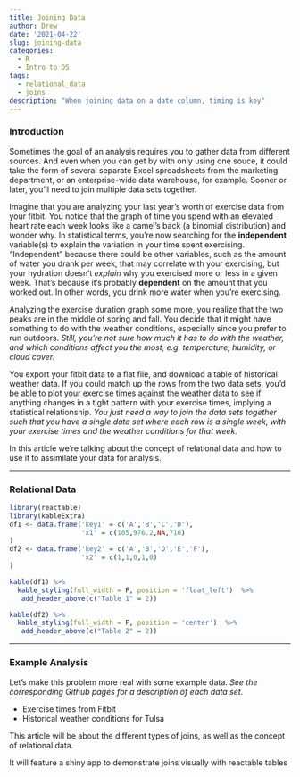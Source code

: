 ```yaml
---
title: Joining Data
author: Drew
date: '2021-04-22'
slug: joining-data
categories:
  - R
  - Intro_to_DS
tags:
  - relational_data
  - joins
description: "When joining data on a date column, timing is key"
---
```


### Introduction
Sometimes the goal of an analysis requires you to gather data from different sources. And even when you can get by with only using one souce, it could take the form of several separate Excel spreadsheets from the marketing department, or an enterprise-wide data warehouse, for example. Sooner or later, you'll need to join multiple data sets together. 

Imagine that you are analyzing your last year's worth of exercise data from your fitbit. You notice that the graph of time you spend with an elevated heart rate each week looks like a camel's back (a binomial distribution) and wonder why. In statistical terms, you're now searching for the **independent** variable(s) to explain the variation in your time spent exercising. "Independent" because there could be other variables, such as the amount of water you drank per week, that may correlate with your exercising, but your hydration doesn't *explain* why you exercised more or less in a given week. That's because it's probably **dependent** on the amount that you worked out. In other words, you drink more water when you're exercising. 

Analyzing the exercise duration graph some more, you realize that the two peaks are in the middle of spring and fall. You decide that it might have something to do with the weather conditions, especially since you prefer to run outdoors. *Still, you're not sure how much it has to do with the weather, and which conditions affect you the most, e.g. temperature, humidity, or cloud cover.* 

You export your fitbit data to a flat file, and download a table of historical weather data. If you could match up the rows from the two data sets, you'd be able to plot your exercise times against the weather data to see if anything changes in a tight pattern with your exercise times, implying a statistical relationship. *You just need a way to join the data sets together such that you have a single data set where each row is a single week, with your exercise times and the weather conditions for that week.*

In this article we're talking about the concept of relational data and how to use it to assimilate your data for analysis. 

***

### Relational Data

```r
library(reactable)
library(kableExtra)
df1 <- data.frame('key1' = c('A','B','C','D'),
                  'x1' = c(105,976.2,NA,716)
)
df2 <- data.frame('key2' = c('A','B','D','E','F'),
                  'x2' = c(1,1,0,1,0)
)

kable(df1) %>%
  kable_styling(full_width = F, position = 'float_left')  %>%
   add_header_above(c("Table 1" = 2))

kable(df2) %>%
  kable_styling(full_width = F, position = 'center')  %>%
   add_header_above(c("Table 2" = 2))

```

***

### Example Analysis
Let's make this problem more real with some example data. *See the corresponding Github pages for a description of each data set. *

  * Exercise times from Fitbit
  * Historical weather conditions for Tulsa


This article will be about the different types of joins, as well as the concept of relational data. 

It will feature a shiny app to demonstrate joins visually with reactable tables
